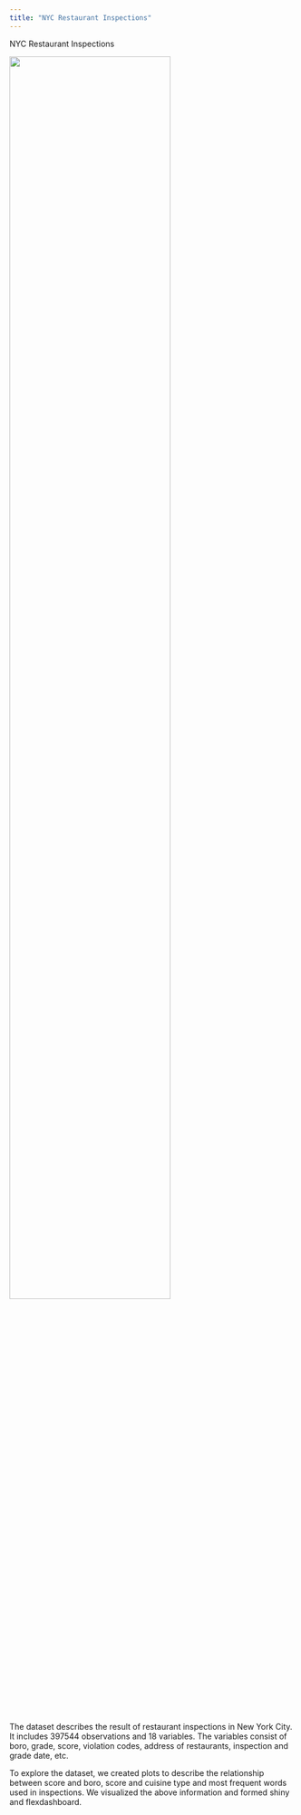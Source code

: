 ```yaml
---
title: "NYC Restaurant Inspections"
---
```


NYC Restaurant Inspections



<img src="images/resturants inspection.png" style="width:75%">



The dataset describes the result of restaurant inspections in New York City. It includes 397544 observations and 18 variables. The variables consist of boro, grade, score, violation codes, address of restaurants, inspection and grade date, etc. 


To explore the dataset, we created plots to describe the relationship between score and boro, score and cuisine type and most frequent words used in inspections. We visualized the above information and formed shiny and flexdashboard.
